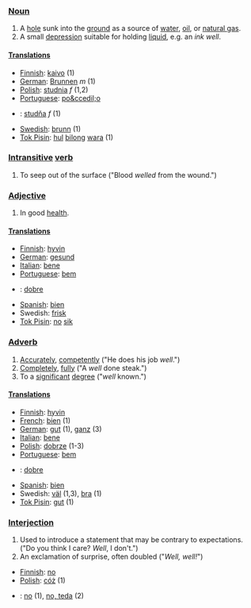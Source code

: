 ===[[Noun]]===

#A [[hole]] sunk into the [[ground]] as a source of [[water]], [[oil]], or [[natural gas]].
#A small [[depression]] suitable for holding [[liquid]], e.g. an ''ink well''.

====[[Translations]]====  

*[[Finnish]]: [[kaivo]] (1)
*[[German]]: [[Brunnen]] ''m'' (1)
*[[Polish]]: [[studnia]] ''f'' (1,2)
*[[Portuguese]]: [[po&ccedil;o]]
*{{sk}}: [[studňa#Slovak|studňa]] ''f'' (1)
*[[Swedish]]: [[brunn]] (1)
*[[Tok Pisin]]: [[hul]] [[bilong]] [[wara]] (1)

===[[Intransitive]] [[verb]]===

# To seep out of the surface ("Blood ''welled'' from the wound.")

===[[Adjective]]===

#In good [[health]].

====[[Translations]]====  

*[[Finnish]]: [[hyvin]]
*[[German]]: [[gesund]]
*[[Italian]]: [[bene]]
*[[Portuguese]]: [[bem]]
*{{sk}}: [[dobre#Slovak|dobre]]
*[[Spanish]]: [[bien]]
*Swedish: [[frisk]]
*[[Tok Pisin]]: [[no]] [[sik]]

===[[Adverb]]===  

#[[Accurately]], [[competently]] ("He does his job ''well''.")
#[[Completely]], [[fully]] ("A ''well'' done steak.")
#To a [[significant]] [[degree]] ("''well'' known.")

====[[Translations]]====  
*[[Finnish]]: [[hyvin]]
*[[French]]: [[bien]]  (1)
*[[German]]: [[gut]] (1), [[ganz]] (3)
*[[Italian]]: [[bene]]
*[[Polish]]: [[dobrze]] (1-3)
*[[Portuguese]]: [[bem]]
*{{sk}}: [[dobre#Slovak|dobre]]
*[[Spanish]]: [[bien]]
*Swedish: [[väl]] (1,3), [[bra]] (1)
*[[Tok Pisin]]: [[gut]] (1)

===[[Interjection]]===

#Used to introduce a statement that may be contrary to expectations.  ("Do you think I care?  ''Well'', I don't.")
#An exclamation of surprise, often doubled ("''Well, well!''")

*[[Finnish]]: [[no]]
*[[Polish]]: [[cóż]] (1)
*{{sk}}: [[no]] (1), [[no, teda]] (2)